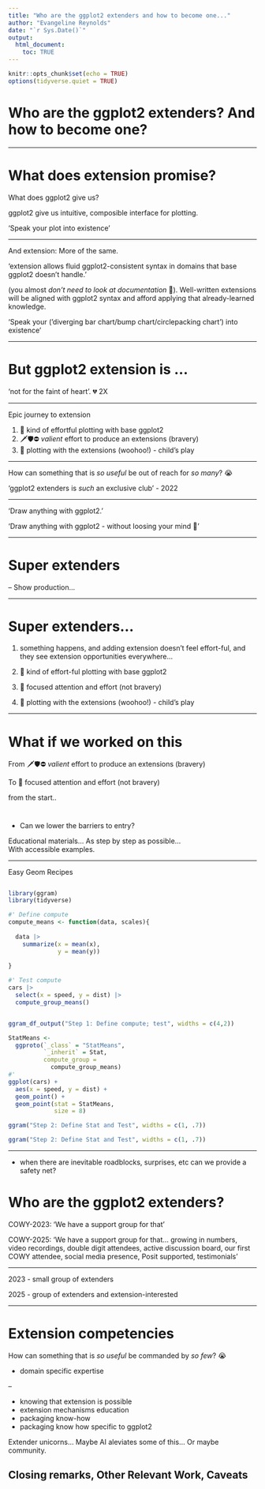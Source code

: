 ```yaml
---
title: "Who are the ggplot2 extenders and how to become one..."
author: "Evangeline Reynolds"
date: "`r Sys.Date()`"
output: 
  html_document:
    toc: TRUE
---
```


```r
knitr::opts_chunk$set(echo = TRUE)
options(tidyverse.quiet = TRUE)
```


# Who are the ggplot2 extenders? And how to become one?

---

# What does extension promise?

What does ggplot2 give us?

ggplot2 give us intuitive, composible interface for plotting.

'Speak your plot into existence'


---

And extension: More of the same.

'extension allows fluid ggplot2-consistent syntax in domains that base ggplot2 doesn't handle.' 

(you almost *don't need to look at documentation* 🥹). Well-written extensions will be aligned with ggplot2 syntax and afford applying that already-learned knowledge.

'Speak your ('diverging bar chart/bump chart/circlepacking chart') into existence'


---

# But ggplot2 extension is ...


'not for the faint of heart'. 💔  2X  


---

Epic journey to extension

1. 💪 kind of effortful plotting with base ggplot2
2. 🗡🛡⛔️ *valient* effort to produce an extensions (bravery)
3. 👶 plotting with the extensions (woohoo!) - child's play


---

How can something that is *so useful* be out of reach for *so many*? 😭

'ggplot2 extenders is *such* an exclusive club' - 2022

---

'Draw anything with ggplot2.'

'Draw anything with ggplot2 - without loosing your mind 🧠' 






---

# Super extenders

-- Show production...



---

# Super extenders... 

1. something happens, and adding extension doesn't feel effort-ful, and they see extension opportunities everywhere...

1. 💪 kind of effort-ful plotting with base ggplot2 
2. 🧠 focused attention and effort (not bravery)
3. 👶 plotting with the extensions (woohoo!) - child's play



---

# What if we worked on this

From 🗡🛡⛔️ *valient* effort to produce an extensions (bravery)

To 🧠 focused attention and effort (not bravery) 

from the start..






#

- Can we lower the barriers to entry?

Educational materials... 
As step by step as possible...  
With accessible examples.

---

Easy Geom Recipes

```r


```


```r
library(ggram)
library(tidyverse)

#' Define compute
compute_means <- function(data, scales){
  
  data |>
    summarize(x = mean(x),
              y = mean(y))
  
}

#' Test compute
cars |> 
  select(x = speed, y = dist) |> 
  compute_group_means()


ggram_df_output("Step 1: Define compute; test", widths = c(4,2))
```


```r
StatMeans <- 
  ggproto(`_class` = "StatMeans",
          `_inherit` = Stat,
          compute_group = 
            compute_group_means)
#'
ggplot(cars) + 
  aes(x = speed, y = dist) + 
  geom_point() + 
  geom_point(stat = StatMeans, 
             size = 8)

ggram("Step 2: Define Stat and Test", widths = c(1, .7))

```


```r


ggram("Step 2: Define Stat and Test", widths = c(1, .7))

```



---

- when there are inevitable roadblocks, surprises, etc can we provide a safety net? 

# Who are the ggplot2 extenders? 

COWY-2023: 'We have a support group for that' 

COWY-2025: 'We have a support group for that... growing in numbers, video recordings, double digit attendees, active discussion board, our first COWY attendee, social media presence, Posit supported, testimonials'

---

2023 - small group of extenders

2025 - group of extenders and extension-interested


---

# Extension competencies

How can something that is *so useful* be commanded by *so few*? 😭

- domain specific expertise

--

- knowing that extension is possible
- extension mechanisms education
- packaging know-how
- packaging know how specific to ggplot2


Extender unicorns... Maybe AI aleviates some of this...  Or maybe community.





## Closing remarks, Other Relevant Work, Caveats
